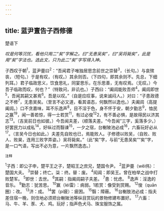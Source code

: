 ```yaml
---
---
---
```

title: 蓝尹亶告子西修德
---



楚语下

*叹是何等沉忧，看他只用二“矣”字解之。曰“无患吴矣”，曰“吴将毙矣”，此是用“矣”字法也。选此文，只为此二“矣”字写得入神。*

子西叹于朝<sup>1</sup>，蓝尹亹曰<sup>2</sup>：“吾闻君子唯独居思念前世之崇替<sup>3</sup>，（长句。）与哀殡丧，（短句。）于是有叹，（有叹。）其余则否。（下四句，即其余则不。先总，下细列耳。）君子临政思义，饮食思礼，同宴思乐，在乐思善，无有叹焉。（无叹。）今吾子临政而叹，何也？”（特致问，非讥也。）子西曰：“阖闾能败吾师<sup>4</sup>。阖闾即世<sup>5</sup>，吾闻其嗣又甚焉<sup>6</sup>。吾是以叹。”（自是应叹事，说来诚闷人。）对曰：“子患政德之不修<sup>7</sup>，无患吴矣。（至言不必又道，看其语态，何飘然以逸也。）夫阖闾（高提阖闾。）口不贪嘉味，耳不乐逸声<sup>8</sup>，目不淫于色，身不怀于安，朝夕勤志<sup>9</sup>，恤民之赢<sup>19</sup>，闻一善若惊，得一士若赏<sup>11</sup>，有过必俊<sup>12</sup>2，有不善必惧，是故得民以济其志<sup>13</sup>。（吉吴前日也如彼。）今吾闻夫差，（顺落夫差。“今吾闻”三字，奚落多少。）好罢民力以成私<sup>14</sup>，好纵过而翳谏<sup>15</sup>，一夕之宿，台榭陂池必成<sup>16</sup>，六畜玩好必从<sup>17</sup>。（言吴今日也如此。）夫差先自败也已，焉能败人。子修德以败吴，（自败、败人、败昊，连用三败字弄姿。）吴将毙矣。”（此“矣”字，与前“无患吴矣”“矣”字，是一口气语，写出不必为意，一片飘然逸态。）

<sup>注释</sup>

<sup>1</sup>子西：即公子申，楚平王之子，楚昭王之庶兄，楚国令尹。
<sup>2</sup>蓝尹亹（wěi伟）：楚国大夫。
<sup>3</sup>崇替；终亡。柒：终。替：废。
<sup>4</sup>闳阊：即吴王。曾在柏举之战中打败楚军。
<sup>5</sup>即世：去世。
<sup>6</sup>其嗣：指阖闾嗣子夫差。
<sup>7</sup>患：忧虑。
<sup>8</sup>逸声：淫逸的音乐。
<sup>9</sup>勤志：犹苦思。
<sup>10</sup>赢（léi雷）：病弱。1若赏：像受到赏赐。
<sup>12</sup>悛（quān圈）：改。
<sup>13</sup>济：成。
<sup>14</sup>罢（pí疲）：疲困。
<sup>15</sup>翳：障蔽。
<sup>16</sup>台榭肢池必成：指夫差住宿一晚，则住地必须把台榭陂池等纵目赏玩的景物修建布置好。
<sup>17</sup>六畜：马、牛、羊、豕、犬、鸡。玩好；指声色犬马、珠宝服饰之属。